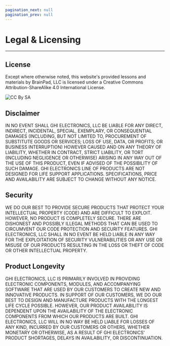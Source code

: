 ```yaml
---
pagination_next: null
pagination_prev: null
---
```


# Legal & Licensing

---

## License

Except where otherwise noted, this website's provided lessons and materials by BrainPad, LLC is licensed under a Creative Commons Attribution-ShareAlike 4.0 International License.

![CC By SA](pathname:///img/by-sa.png)

## Disclaimer

IN NO EVENT SHALL GHI ELECTRONICS, LLC BE LIABLE FOR ANY DIRECT, INDIRECT, INCIDENTAL, SPECIAL, EXEMPLARY, OR CONSEQUENTIAL DAMAGES (INCLUDING, BUT NOT LIMITED TO, PROCUREMENT OF SUBSTITUTE GOODS OR SERVICES; LOSS OF USE, DATA, OR PROFITS; OR BUSINESS INTERRUPTION) HOWEVER CAUSED AND ON ANY THEORY OF LIABILITY, WHETHER IN CONTRACT, STRICT LIABILITY, OR TORT (INCLUDING NEGLIGENCE OR OTHERWISE) ARISING IN ANY WAY OUT OF THE USE OF THIS PRODUCT, EVEN IF ADVISED OF THE POSSIBILITY OF SUCH DAMAGE. GHI ELECTRONICS LINE OF PRODUCTS ARE NOT DESIGNED FOR LIFE SUPPORT APPLICATIONS. SPECIFICATIONS, PRICE AND AVAILABILITY ARE SUBJECT TO CHANGE WITHOUT ANY NOTICE.

## Security

WE DO OUR BEST TO PROVIDE SECURE PRODUCTS THAT PROTECT YOUR INTELLECTUAL PROPERTY (CODE) AND ARE DIFFICULT TO EXPLOIT. HOWEVER, NO PRODUCT IS COMPLETELY SECURE. THERE ARE DISHONEST AND POSSIBLY ILLEGAL METHODS THAT CAN BE USED TO CIRCUMVENT OUR CODE PROTECTION AND SECURITY FEATURES. GHI ELECTRONICS, LLC SHALL IN NO EVENT BE HELD LIABLE IN ANY WAY FOR THE EXPLOITATION OF SECURITY VULNERABILITIES OR ANY USE OR MISUSE OF OUR PRODUCTS RESULTING IN THE LOSS OR THEFT OF CODE OR OTHER INTELLECTUAL PROPERTY.

## Product Longevity

GHI ELECTRONICS, LLC IS PRIMARILY INVOLVED IN PROVIDING ELECTRONIC COMPONENTS, MODULES, AND ACCOMPANYING SOFTWARE THAT ARE USED BY OUR CUSTOMERS TO CREATE NEW AND INNOVATIVE PRODUCTS. IN SUPPORT OF OUR CUSTOMERS, WE DO OUR BEST TO DESIGN AND MANUFACTURE PRODUCTS WITH THE LONGEST LIFE CYCLE POSSIBLE. HOWEVER, OUR PRODUCT AVAILABILITY IS DEPENDENT UPON THE AVAILABILITY OF THE ELECTRONIC COMPONENTS FROM WHICH OUR PRODUCTS ARE BUILT. GHI ELECTRONICS, LLC WILL IN NO WAY BE HELD LIABLE FOR LOSSES OF ANY KIND, INCURRED BY OUR CUSTOMERS OR OTHERS, WHETHER MONETARY OR OTHERWISE, AS A RESULT OF GHI ELECTRONICS' PRODUCT SHORTAGES, DELAYS IN AVAILABILITY, OR DISCONTINUATION. 